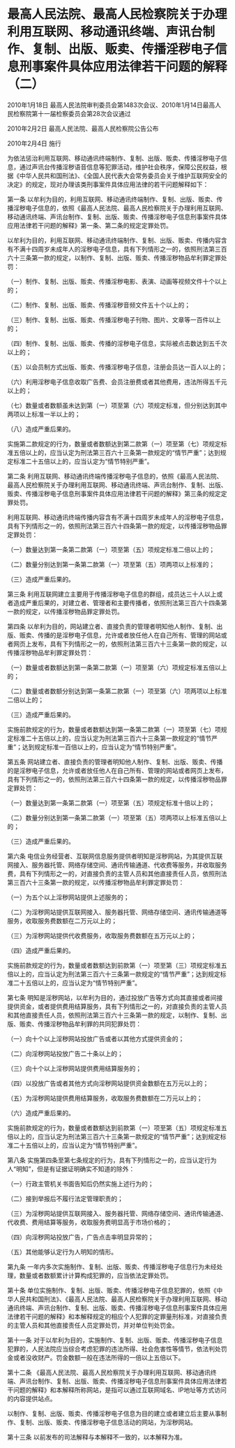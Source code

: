 # 最高人民法院、最高人民检察院关于办理利用互联网、移动通讯终端、声讯台制作、复制、出版、贩卖、传播淫秽电子信息刑事案件具体应用法律若干问题的解释（二）

2010年1月18日 最高人民法院审判委员会第1483次会议、2010年1月14日最高人民检察院第十一届检察委员会第28次会议通过

2010年2月2日 最高人民法院、最高人民检察院公告公布

2010年2月4日 施行

  

为依法惩治利用互联网、移动通讯终端制作、复制、出版、贩卖、传播淫秽电子信息，通过声讯台传播淫秽语音信息等犯罪活动，维护社会秩序，保障公民权益，根据《中华人民共和国刑法》、《全国人民代表大会常务委员会关于维护互联网安全的决定》的规定，现对办理该类刑事案件具体应用法律的若干问题解释如下：

第一条 以牟利为目的，利用互联网、移动通讯终端制作、复制、出版、贩卖、传播淫秽电子信息的，依照《最高人民法院、最高人民检察院关于办理利用互联网、移动通讯终端、声讯台制作、复制、出版、贩卖、传播淫秽电子信息刑事案件具体应用法律若干问题的解释》第一条、第二条的规定定罪处罚。

以牟利为目的，利用互联网、移动通讯终端制作、复制、出版、贩卖、传播内容含有不满十四周岁未成年人的淫秽电子信息，具有下列情形之一的，依照刑法第三百六十三条第一款的规定，以制作、复制、出版、贩卖、传播淫秽物品牟利罪定罪处罚：

（一）制作、复制、出版、贩卖、传播淫秽电影、表演、动画等视频文件十个以上的；

（二）制作、复制、出版、贩卖、传播淫秽音频文件五十个以上的；

（三）制作、复制、出版、贩卖、传播淫秽电子刊物、图片、文章等一百件以上的；

（四）制作、复制、出版、贩卖、传播的淫秽电子信息，实际被点击数达到五千次以上的；

（五）以会员制方式出版、贩卖、传播淫秽电子信息，注册会员达一百人以上的；

（六）利用淫秽电子信息收取广告费、会员注册费或者其他费用，违法所得五千元以上的；

（七）数量或者数额虽未达到第（一）项至第（六）项规定标准，但分别达到其中两项以上标准一半以上的；

（八）造成严重后果的。

实施第二款规定的行为，数量或者数额达到第二款第（一）项至第（七）项规定标准五倍以上的，应当认定为刑法第三百六十三条第一款规定的“情节严重”；达到规定标准二十五倍以上的，应当认定为“情节特别严重”。

第二条 利用互联网、移动通讯终端传播淫秽电子信息的，依照《最高人民法院、最高人民检察院关于办理利用互联网、移动通讯终端、声讯台制作、复制、出版、贩卖、传播淫秽电子信息刑事案件具体应用法律若干问题的解释》第三条的规定定罪处罚。

利用互联网、移动通讯终端传播内容含有不满十四周岁未成年人的淫秽电子信息，具有下列情形之一的，依照刑法第三百六十四条第一款的规定，以传播淫秽物品罪定罪处罚：

（一）数量达到第一条第二款第（一）项至第（五）项规定标准二倍以上的；

（二）数量分别达到第一条第二款第（一）项至第（五）项两项以上标准的；

（三）造成严重后果的。

第三条 利用互联网建立主要用于传播淫秽电子信息的群组，成员达三十人以上或者造成严重后果的，对建立者、管理者和主要传播者，依照刑法第三百六十四条第一款的规定，以传播淫秽物品罪定罪处罚。

第四条 以牟利为目的，网站建立者、直接负责的管理者明知他人制作、复制、出版、贩卖、传播的是淫秽电子信息，允许或者放任他人在自己所有、管理的网站或者网页上发布，具有下列情形之一的，依照刑法第三百六十三条第一款的规定，以传播淫秽物品牟利罪定罪处罚：

（一）数量或者数额达到第一条第二款第（一）项至第（六）项规定标准五倍以上的；

（二）数量或者数额分别达到第一条第二款第（一）项至第（六）项两项以上标准二倍以上的；

（三）造成严重后果的。

实施前款规定的行为，数量或者数额达到第一条第二款第（一）项至第（七）项规定标准二十五倍以上的，应当认定为刑法第三百六十三条第一款规定的“情节严重”；达到规定标准一百倍以上的，应当认定为“情节特别严重”。

第五条 网站建立者、直接负责的管理者明知他人制作、复制、出版、贩卖、传播的是淫秽电子信息，允许或者放任他人在自己所有、管理的网站或者网页上发布，具有下列情形之一的，依照刑法第三百六十四条第一款的规定，以传播淫秽物品罪定罪处罚：

（一）数量达到第一条第二款第（一）项至第（五）项规定标准十倍以上的；

（二）数量分别达到第一条第二款第（一）项至第（五）项两项以上标准五倍以上的；

（三）造成严重后果的。

第六条 电信业务经营者、互联网信息服务提供者明知是淫秽网站，为其提供互联网接入、服务器托管、网络存储空间、通讯传输通道、代收费等服务，并收取服务费，具有下列情形之一的，对直接负责的主管人员和其他直接责任人员，依照刑法第三百六十三条第一款的规定，以传播淫秽物品牟利罪定罪处罚：

（一）为五个以上淫秽网站提供上述服务的；

（二）为淫秽网站提供互联网接入、服务器托管、网络存储空间、通讯传输通道等服务，收取服务费数额在二万元以上的；

（三）为淫秽网站提供代收费服务，收取服务费数额在五万元以上的；

（四）造成严重后果的。

实施前款规定的行为，数量或者数额达到前款第（一）项至第（三）项规定标准五倍以上的，应当认定为刑法第三百六十三条第一款规定的“情节严重”；达到规定标准二十五倍以上的，应当认定为“情节特别严重”。

第七条 明知是淫秽网站，以牟利为目的，通过投放广告等方式向其直接或者间接提供资金，或者提供费用结算服务，具有下列情形之一的，对直接负责的主管人员和其他直接责任人员，依照刑法第三百六十三条第一款的规定，以制作、复制、出版、贩卖、传播淫秽物品牟利罪的共同犯罪处罚：

（一）向十个以上淫秽网站投放广告或者以其他方式提供资金的；

（二）向淫秽网站投放广告二十条以上的；

（三）向十个以上淫秽网站提供费用结算服务的；

（四）以投放广告或者其他方式向淫秽网站提供资金数额在五万元以上的；

（五）为淫秽网站提供费用结算服务，收取服务费数额在二万元以上的；

（六）造成严重后果的。

实施前款规定的行为，数量或者数额达到前款第（一）项至第（五）项规定标准五倍以上的，应当认定为刑法第三百六十三条第一款规定的“情节严重”；达到规定标准二十五倍以上的，应当认定为“情节特别严重”。

第八条 实施第四条至第七条规定的行为，具有下列情形之一的，应当认定行为人“明知”，但是有证据证明确实不知道的除外：

（一）行政主管机关书面告知后仍然实施上述行为的；

（二）接到举报后不履行法定管理职责的；

（三）为淫秽网站提供互联网接入、服务器托管、网络存储空间、通讯传输通道、代收费、费用结算等服务，收取服务费明显高于市场价格的；

（四）向淫秽网站投放广告，广告点击率明显异常的；

（五）其他能够认定行为人明知的情形。

第九条 一年内多次实施制作、复制、出版、贩卖、传播淫秽电子信息行为未经处理，数量或者数额累计计算构成犯罪的，应当依法定罪处罚。

第十条 单位实施制作、复制、出版、贩卖、传播淫秽电子信息犯罪的，依照《中华人民共和国刑法》、《最高人民法院、最高人民检察院关于办理利用互联网、移动通讯终端、声讯台制作、复制、出版、贩卖、传播淫秽电子信息刑事案件具体应用法律若干问题的解释》和本解释规定的相应个人犯罪的定罪量刑标准，对直接负责的主管人员和其他直接责任人员定罪处罚，并对单位判处罚金。

第十一条 对于以牟利为目的，实施制作、复制、出版、贩卖、传播淫秽电子信息犯罪的，人民法院应当综合考虑犯罪的违法所得、社会危害性等情节，依法判处罚金或者没收财产。罚金数额一般在违法所得的一倍以上五倍以下。

第十二条 《最高人民法院、最高人民检察院关于办理利用互联网、移动通讯终端、声讯台制作、复制、出版、贩卖、传播淫秽电子信息刑事案件具体应用法律若干问题的解释》和本解释所称网站，是指可以通过互联网域名、IP地址等方式访问的内容提供站点。

以制作、复制、出版、贩卖、传播淫秽电子信息为目的建立或者建立后主要从事制作、复制、出版、贩卖、传播淫秽电子信息活动的网站，为淫秽网站。

第十三条 以前发布的司法解释与本解释不一致的，以本解释为准。